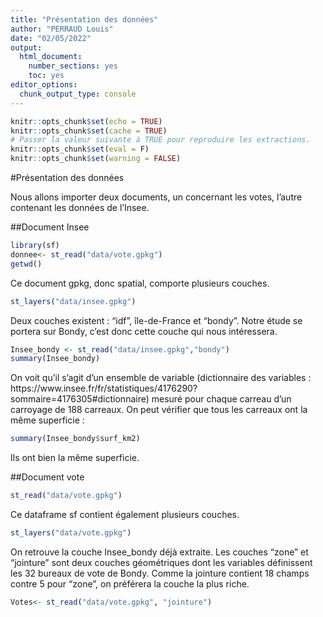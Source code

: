 ```yaml
---
title: "Présentation des données"
author: "PERRAUD Louis"
date: "02/05/2022"
output: 
  html_document: 
    number_sections: yes
    toc: yes
editor_options: 
  chunk_output_type: console
---
```


```r
knitr::opts_chunk$set(echo = TRUE)
knitr::opts_chunk$set(cache = TRUE)
# Passer la valeur suivante à TRUE pour reproduire les extractions.
knitr::opts_chunk$set(eval = F)
knitr::opts_chunk$set(warning = FALSE)
```

#Présentation des données

Nous allons importer deux documents, un concernant les votes, l'autre contenant les données de l'Insee.

##Document Insee
```r
library(sf)
donnee<- st_read("data/vote.gpkg")
getwd()
```
 Ce document gpkg, donc spatial, comporte plusieurs couches.
```r
st_layers("data/insee.gpkg")
```
 Deux couches existent : "idf", île-de-France et "bondy". Notre étude se portera sur Bondy, c'est donc cette couche qui nous intéressera.

```r
Insee_bondy <- st_read("data/insee.gpkg","bondy")
summary(Insee_bondy)
```
 On voit qu'il s'agit d'un ensemble de variable (dictionnaire des variables : https://www.insee.fr/fr/statistiques/4176290?sommaire=4176305#dictionnaire) mesuré pour chaque carreau d'un carroyage de 188 carreaux. On peut vérifier que tous les carreaux ont la même superficie :
```r
summary(Insee_bondy$surf_km2)
```
 Ils ont bien la même superficie.

##Document vote


```r
st_read("data/vote.gpkg")
```
Ce dataframe sf contient également plusieurs couches.
```r
st_layers("data/vote.gpkg")
```
On retrouve la couche Insee_bondy déjà extraite. Les couches "zone" et "jointure" sont deux couches géométriques dont les variables définissent les 32 bureaux de vote de Bondy. Comme la jointure contient 18 champs contre 5 pour "zone", on préférera la couche la plus riche.
```r
Votes<- st_read("data/vote.gpkg", "jointure")
```


